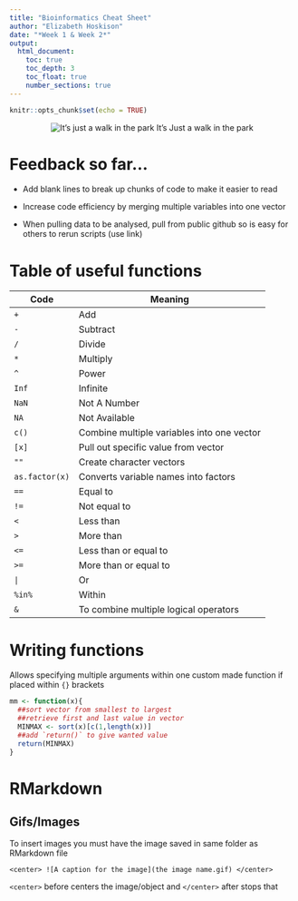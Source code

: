 ```yaml
---
title: "Bioinformatics Cheat Sheet"
author: "Elizabeth Hoskison"
date: "*Week 1 & Week 2*"
output: 
  html_document:
    toc: true
    toc_depth: 3
    toc_float: true    
    number_sections: true
---
```


```r
knitr::opts_chunk$set(echo = TRUE)
```
<center>
![It's just a walk in the park](gif cat.gif)
  It's Just a walk in the park
</center>

# Feedback so far...

* Add blank lines to break up chunks of code to make it easier to read

* Increase code efficiency by merging multiple variables into one vector

* When pulling data to be analysed, pull from public github so is easy for others to rerun scripts (use link)

# Table of useful functions

Code  | Meaning
----  | -------
`+`     | Add
`-`     | Subtract
`/`     | Divide
`*`    | Multiply 
`^`     | Power
`Inf`   | Infinite
`NaN`   | Not A Number
`NA`    | Not Available
`c()`   | Combine multiple variables into one vector
`[x]`   | Pull out specific value from vector
`""`    | Create character vectors 
`as.factor(x)` | Converts variable names into factors 
`==` | Equal to
`!=` | Not equal to 
`<` | Less than
`>` | More than
`<=` | Less than or equal to 
`>=` | More than or equal to 
`|` | Or
`%in%` | Within
`&` | To combine multiple logical operators 

# Writing functions

Allows specifying multiple arguments within one custom made function if placed within `{}` brackets 
```r
mm <- function(x){
  ##sort vector from smallest to largest
  ##retrieve first and last value in vector
  MINMAX <- sort(x)[c(1,length(x))]
  ##add `return()` to give wanted value 
  return(MINMAX)
}

```

# RMarkdown
## Gifs/Images
To insert images you must have the image saved in same folder as RMarkdown file

`<center>
![A caption for the image](the image name.gif)
</center>`

`<center>` before centers the image/object and `</center>` after stops that







